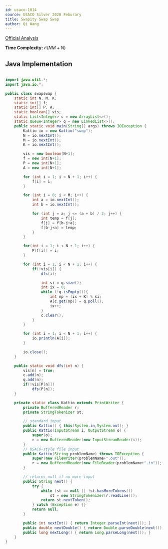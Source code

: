 ```yaml
---
id: usaco-1014
source: USACO Silver 2020 Feburary
title: Swapity Swap Swap
author: Qi Wang
---
```


[Official Analysis](http://www.usaco.org/current/data/sol_swap_silver_feb20.html)

**Time Complexity:** $\mathcal{O}(NM + N)$

<LanguageSection>

<JavaSection>

## Java Implementation

```java

import java.util.*;
import java.io.*;

public class swapswap {
    static int N, M, K;
    static int[] f;
    static int[] P, A;
    static boolean[] vis;
    static List<Integer> c = new ArrayList<>();
    static Queue<Integer> q = new LinkedList<>();
    public static void main(String[] args) throws IOException {
        Kattio io = new Kattio("swap");
        N = io.nextInt();
        M = io.nextInt();
        K = io.nextInt();

        vis = new boolean[N+1];
        f = new int[N+1];
        P = new int[N+1];
        A = new int[N+1];

        for (int i = 1; i < N + 1; i++) {
            f[i] = i;
        }

        for (int i = 0; i < M; i++) {
            int a = io.nextInt();
            int b = io.nextInt();

            for (int j = a; j <= (a + b) / 2; j++) {
                int temp = f[j];
                f[j] = f[b-j+a];
                f[b-j+a] = temp;
            }
        }

        for(int i = 1; i < N + 1; i++) {
            P[f[i]] = i;
        }

        for (int i = 1; i < N + 1; i++) {
            if(!vis[i]) {
                dfs(i);

                int si = q.size();
                int ix = 0;
                while (!q.isEmpty()){
                    int np = (ix + K) % si;
                    A[c.get(np)] = q.poll();
                    ix++;
                }
                c.clear();
            }
        }

        for (int i = 1; i < N + 1; i++) {
            io.println(A[i]);
        }

        io.close();
    }

    public static void dfs(int n) {
        vis[n] = true;
        c.add(n);
        q.add(n);
        if(!vis[P[n]])
            dfs(P[n]);
    }

    private static class Kattio extends PrintWriter {
        private BufferedReader r;
        private StringTokenizer st;

        // standard input
        public Kattio() { this(System.in,System.out); }
        public Kattio(InputStream i, OutputStream o) {
            super(o);
            r = new BufferedReader(new InputStreamReader(i));
        }
        // USACO-style file input
        public Kattio(String problemName) throws IOException {
            super(new FileWriter(problemName+".out"));
            r = new BufferedReader(new FileReader(problemName+".in"));
        }

        // returns null if no more input
        public String next() {
            try {
                while (st == null || !st.hasMoreTokens())
                    st = new StringTokenizer(r.readLine());
                return st.nextToken();
            } catch (Exception e) {}
            return null;
        }

        public int nextInt() { return Integer.parseInt(next()); }
        public double nextDouble() { return Double.parseDouble(next()); }
        public long nextLong() { return Long.parseLong(next()); }
    }
}

```

</JavaSection>

</LanguageSection>
